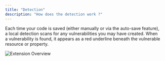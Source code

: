 ```yaml
---
title: "Detection"
description: "How does the detection work ?"
---
```


Each time your code is saved (either manually or via the auto-save feature), a local detection scans for any vulnerabilities you may have created. When a vulnerability is found, it appears as a red underline beneath the vulnerable resource or property. 

![Extension Overview](/content/devs/images/extension-overview.png)

